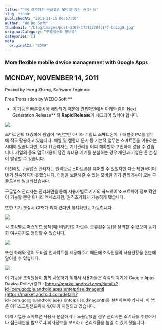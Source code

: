 ```yaml
---
title: "더욱 강력해진 구글앱스 모바일 기기 관리기능"
slug: "2309"
publishedAt: "2011-11-15 06:57:00"
author: "We Do Soft"
thumbnail: "/blog/images/post-2309-1759372045147-bdibg9.jpg"
originalCategory: "구글앱스와 모바일"
categories: []
meta:
  originalId: "2309"
---
```


### More flexible mobile device management with Google Apps

## MONDAY, NOVEMBER 14, 2011

Posted by Hong Zhang, Software Engineer 

Free Translation by WEDO Soft
**

* 이 기능은 빠른출시에 해당되기 때문에 관리화면에서 아래와 같이 Next Generation Release** 와 **Rapid Release**가 체크되어 있어야 합니다.

[
![](/blog/images/post-2309-1759372045147-bdibg9.jpg)
](http://1.bp.blogspot.com/-ZB4q2ASMmEk/TsGP_x-a1vI/AAAAAAAAAI4/G_IlTBRrEtU/s1600/2011-11-15+%25EC%2598%25A4%25EC%25A0%2584+7-01-57.jpg)

스마트폰의 대중화에 힘입어 개인뿐만 아니라 기업도 스마트폰이나 태블릿 PC를 업무에 적극 활용하고 있습니다. 메일 및 캘린더 문서 등 기본적 업무는 스마트폰을 이용하는 시대에 있습니다만, 이때 IT관리자는 기기관리를 어찌 해야할까 고민하지 않을 수 없습니다.
기업의 중요 업무내용이 담긴 휴대용 기기를 분실하는 경우 개인과 기업은 큰 손실이 발생할 수 있습니다.

이전에도 구글앱스 관리자는 원격으로 스마트폰을 제어할 수 있었지만 다소 제한적이며 UI가 친숙하지가 못했습니다. 이점을 보완해줄 수 있는 모바일 기기 관리기능이 오늘 구글로부터 발표되었습니다.

구글앱스 관리자는 관리화면을 통해 사용자별로 기기의 하드웨어/소프트웨어 정보 확인이 가능할 뿐만 아니라 액세스제한, 원격초기화가 가능하게 됐습니다.

또한 기기 분실시 GPS가 켜져 있다면 위치확인도 가능합니다.

[
![](http://1.bp.blogspot.com/-o5-NhkQI-60/TsFcRDnVWYI/AAAAAAAAA38/ttNux57NYFo/s640/cpanel.png)
](http://1.bp.blogspot.com/-o5-NhkQI-60/TsFcRDnVWYI/AAAAAAAAA38/ttNux57NYFo/s1600/cpanel.png)

각 조직별로 패스워드 정책(예: 비밀번호 자릿수, 오류횟수 등)을 정의할 수 있으며 동기화 여부까지도 정의할 수 있습니다.

[
![](http://1.bp.blogspot.com/-orzI0XG4vwI/TsFd-K4NMjI/AAAAAAAAA4g/dBtyE8JjiCg/s640/upm.png)
](http://1.bp.blogspot.com/-orzI0XG4vwI/TsFd-K4NMjI/AAAAAAAAA4g/dBtyE8JjiCg/s1600/upm.png)

또한 아래와 같이 모바일 인사이트를 제공해주기 때문에 조직원들의 사용현황을 한눈에 알아볼 수 있습니다.

[
![](http://4.bp.blogspot.com/-Yo5Xui03EFk/TsFeFi7OY-I/AAAAAAAAA4s/-ESfeh_SFlc/s640/trends.png)
](http://4.bp.blogspot.com/-Yo5Xui03EFk/TsFeFi7OY-I/AAAAAAAAA4s/-ESfeh_SFlc/s1600/trends.png)

이 기능을 조직원들이 함께 사용하기 위해서 사용자들은 각각의 기기에 Google Apps Device Policy(링크 : [https://market.android.com/details?id=com.google.android.apps.enterprise.dmagent](https://market.android.com/details?id=com.google.android.apps.enterprise.dmagent))를 설치하여야 합니다. 이 앱은 아이스크림샌드위치 4.0까지 지원되고 있습니다.

이제 기업용 스마트폰 사용시 분실하거나 도용당했을 경우 관리자는 초기화를 수행하거나 접근제한을 함으로서 회사정보를 보호하고 관리효율을 높일 수 있게 됐습니다.
